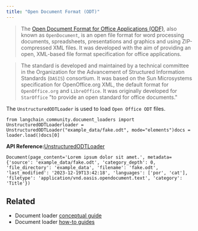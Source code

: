 ```yaml
---
title: "Open Document Format (ODT)"
---
```


> The [Open Document Format for Office Applications (ODF)](https://en.wikipedia.org/wiki/OpenDocument), also known as `OpenDocument`, is an open file format for word processing documents, spreadsheets, presentations and graphics and using ZIP-compressed XML files. It was developed with the aim of providing an open, XML-based file format specification for office applications.

> The standard is developed and maintained by a technical committee in the Organization for the Advancement of Structured Information Standards (`OASIS`) consortium. It was based on the Sun Microsystems specification for OpenOffice.org XML, the default format for `OpenOffice.org` and `LibreOffice`. It was originally developed for `StarOffice` "to provide an open standard for office documents."

The `UnstructuredODTLoader` is used to load `Open Office ODT` files.

```
from langchain_community.document_loaders import UnstructuredODTLoaderloader = UnstructuredODTLoader("example_data/fake.odt", mode="elements")docs = loader.load()docs[0]
```

**API Reference:**[UnstructuredODTLoader](https://python.langchain.com/api_reference/community/document_loaders/langchain_community.document_loaders.odt.UnstructuredODTLoader.html)

```
Document(page_content='Lorem ipsum dolor sit amet.', metadata={'source': 'example_data/fake.odt', 'category_depth': 0, 'file_directory': 'example_data', 'filename': 'fake.odt', 'last_modified': '2023-12-19T13:42:18', 'languages': ['por', 'cat'], 'filetype': 'application/vnd.oasis.opendocument.text', 'category': 'Title'})
```

## Related

* Document loader [conceptual guide](/src/oss/concepts/document_loaders)
* Document loader [how-to guides](/src/oss/how_to/#document-loaders)
